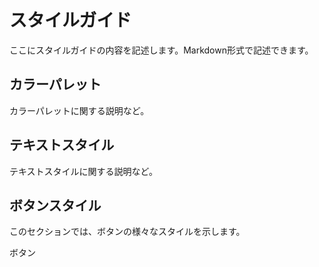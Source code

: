 
<Meta title="Style Guide" />

# スタイルガイド

ここにスタイルガイドの内容を記述します。Markdown形式で記述できます。

## カラーパレット

カラーパレットに関する説明など。

## テキストスタイル

テキストスタイルに関する説明など。

## ボタンスタイル

このセクションでは、ボタンの様々なスタイルを示します。


<MyButton>ボタン</MyButton>
